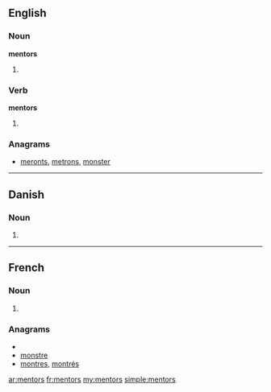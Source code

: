 ==English==

===Noun===
'''mentors'''

#{{plural of|[[mentor]]}}

===Verb===
'''mentors'''

# {{third-person singular of|[[mentor]]}}

===Anagrams===
* [[meronts#English|meronts]], [[metrons#English|metrons]], [[monster#English|monster]]

----

==Danish==

===Noun===
{{infl|da|noun form|g=c}}

# {{form of|genitive singular indefinite|mentor|lang=Danish}}

----

==French==

===Noun===
{{infl|fr|plural|g=m}}

#{{plural of|[[mentor#French|mentor]]|lang=fr}}

===Anagrams===
* {{alphagram|emnorst}}
* [[monstre#French|monstre]]
* [[montres#French|montres]], [[montrés#French|montrés]]

[[ar:mentors]]
[[fr:mentors]]
[[my:mentors]]
[[simple:mentors]]